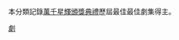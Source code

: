 本分類記錄[[萬千星輝頒獎典禮|萬千星輝頒獎典禮]]歷屆最佳最佳劇集得主。
{{catmore|Template:萬千星輝頒獎典禮最佳劇集}}
[[Category:萬千星輝頒獎典禮歷屆獎項得主|‎劇]]